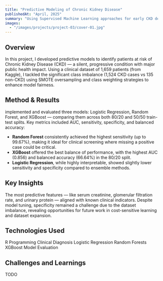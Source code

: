 ```yaml
---
title: "Predictive Modeling of Chronic Kidney Disease"
publishedAt: "April, 2025"
summary: "Using Supervised Machine Learning approaches for early CKD detection using clinical and demographic data."
images:
  - "/images/projects/project-03/cover-01.jpg"
---
```


## Overview

In this project, I developed predictive models to identify patients at risk of Chronic Kidney Disease (CKD) — a silent, progressive condition with major public health impact. Using a clinical dataset of 1,659 patients (from Kaggle), I tackled the significant class imbalance (1,524 CKD cases vs 135 non-CKD) using SMOTE oversampling and class weighting strategies to enhance model fairness.

## Method & Results

implemented and evaluated three models: Logistic Regression, Random Forest, and XGBoost — comparing them across both 80/20 and 50/50 train-test splits. Key metrics included AUC, sensitivity, specificity, and balanced accuracy:

- **Random Forest** consistently achieved the highest sensitivity (up to 99.67%), making it ideal for clinical screening where missing a positive case could be critical.
- **XGBoost** offered the best balance of performance, with the highest AUC (0.856) and balanced accuracy (66.64%) in the 80/20 split.
- **Logistic Regression**, while highly interpretable, showed slightly lower sensitivity and specificity compared to ensemble methods.

## Key Insights

The most predictive features — like serum creatinine, glomerular filtration rate, and urinary protein — aligned with known clinical indicators. Despite model tuning, specificity remained a challenge due to the dataset imbalance, revealing opportunities for future work in cost-sensitive learning and dataset expansion.

## Technologies Used

<Grid
  fillWidth
  columns="3"
  mobileColumns="2"
  gap="16">
  <Column horizontal="center" border="neutral-alpha-medium" padding="16" radius="m">
    <Text>R Programming</Text>
  </Column>
  <Column horizontal="center" border="neutral-alpha-medium" padding="16" radius="m">
    <Text>Clinical Diagnosis</Text>
  </Column>
  <Column horizontal="center" border="neutral-alpha-medium" padding="16" radius="m">
    <Text>Logistic Regression</Text>
  </Column>
  <Column horizontal="center" border="neutral-alpha-medium" padding="16" radius="m">
    <Text>Random Forests</Text>
  </Column>
  <Column horizontal="center" border="neutral-alpha-medium" padding="16" radius="m">
    <Text>XGBoost</Text>
  </Column>
  <Column horizontal="center" border="neutral-alpha-medium" padding="16" radius="m">
    <Text>Model Evaluation</Text>
  </Column>
</Grid>

## Challenges and Learnings

TODO
